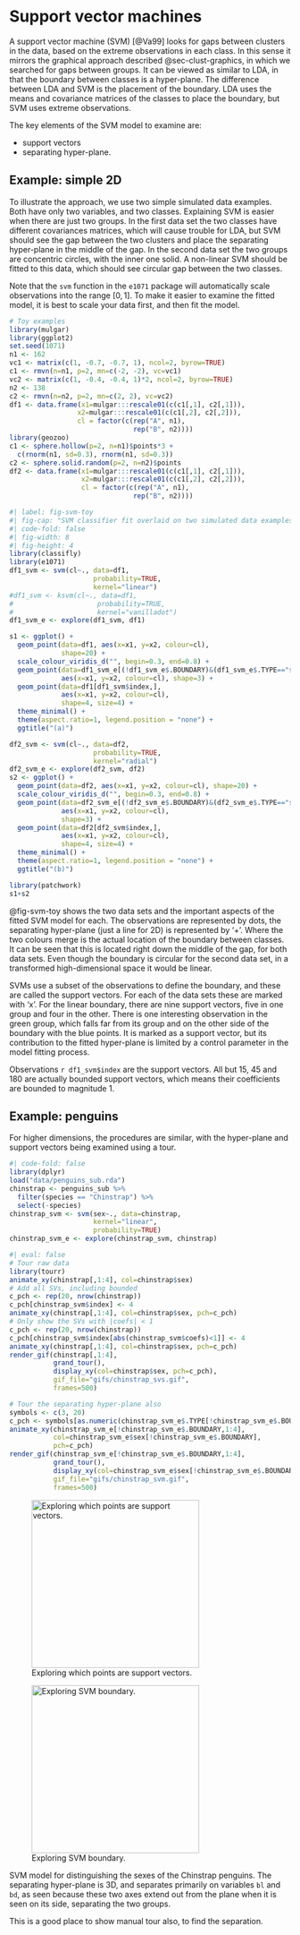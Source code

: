 # Support vector machines
\index{classification methods!support vector machines (SVM)}

A support vector machine (SVM) [@Va99] looks for gaps between clusters in the data, based on the extreme observations in each class. In this sense it mirrors the graphical approach described @sec-clust-graphics, in which we searched for gaps between groups. It can be viewed as similar to LDA, in that the boundary between classes is a hyper-plane.  The difference between LDA and SVM is the placement of the boundary. LDA uses the means and covariance matrices of the classes to place the boundary, but SVM uses extreme observations.

::: info
The key elements of the SVM model to examine are:

- support vectors
- separating hyper-plane.

:::

## Example: simple 2D

To illustrate the approach, we use two simple simulated data examples. Both have only two variables, and two classes. Explaining SVM is easier when there are just two groups. In the first data set the two classes have different covariances matrices, which will cause trouble for LDA, but SVM should see the gap between the two clusters and place the separating hyper-plane in the middle of the gap. In the second data set the two groups are concentric circles, with the inner one solid. A non-linear SVM should be fitted to this data, which should see circular gap between the two classes. 

Note that the `svm` function in the `e1071` package will automatically scale observations into the range $[0,1]$. To make it easier to examine the fitted model, it is best to scale your data first, and then fit the model.

```r
# Toy examples
library(mulgar)
library(ggplot2)
set.seed(1071)
n1 <- 162
vc1 <- matrix(c(1, -0.7, -0.7, 1), ncol=2, byrow=TRUE)
c1 <- rmvn(n=n1, p=2, mn=c(-2, -2), vc=vc1)
vc2 <- matrix(c(1, -0.4, -0.4, 1)*2, ncol=2, byrow=TRUE)
n2 <- 138
c2 <- rmvn(n=n2, p=2, mn=c(2, 2), vc=vc2)
df1 <- data.frame(x1=mulgar:::rescale01(c(c1[,1], c2[,1])), 
                 x2=mulgar:::rescale01(c(c1[,2], c2[,2])), 
                 cl = factor(c(rep("A", n1), 
                               rep("B", n2))))
library(geozoo)
c1 <- sphere.hollow(p=2, n=n1)$points*3 + 
  c(rnorm(n1, sd=0.3), rnorm(n1, sd=0.3))
c2 <- sphere.solid.random(p=2, n=n2)$points
df2 <- data.frame(x1=mulgar:::rescale01(c(c1[,1], c2[,1])), 
                  x2=mulgar:::rescale01(c(c1[,2], c2[,2])), 
                  cl = factor(c(rep("A", n1), 
                               rep("B", n2))))
```

```r
#| label: fig-svm-toy
#| fig-cap: "SVM classifier fit overlaid on two simulated data examples: (a) groups with different variance-covariance, fitted using a linear kernel, (b) groups with non-linear separation, fitted using a radial kernel. The band of points shown as '+' mark the SVM boundary, and points marked by 'x' are the support vectors used to define the boundary. "
#| code-fold: false
#| fig-width: 8
#| fig-height: 4
library(classifly)
library(e1071)
df1_svm <- svm(cl~., data=df1, 
                     probability=TRUE, 
                     kernel="linear")
#df1_svm <- ksvm(cl~., data=df1, 
#                     probability=TRUE,
#                     kernel="vanilladot")
df1_svm_e <- explore(df1_svm, df1)

s1 <- ggplot() + 
  geom_point(data=df1, aes(x=x1, y=x2, colour=cl),
             shape=20) +
  scale_colour_viridis_d("", begin=0.3, end=0.8) +
  geom_point(data=df1_svm_e[(!df1_svm_e$.BOUNDARY)&(df1_svm_e$.TYPE=="simulated"),], 
             aes(x=x1, y=x2, colour=cl), shape=3) +
  geom_point(data=df1[df1_svm$index,], 
             aes(x=x1, y=x2, colour=cl), 
             shape=4, size=4) +
  theme_minimal() +
  theme(aspect.ratio=1, legend.position = "none") +
  ggtitle("(a)")

df2_svm <- svm(cl~., data=df2,  
                     probability=TRUE, 
                     kernel="radial")
df2_svm_e <- explore(df2_svm, df2)
s2 <- ggplot() + 
  geom_point(data=df2, aes(x=x1, y=x2, colour=cl), shape=20) +
  scale_colour_viridis_d("", begin=0.3, end=0.8) +
  geom_point(data=df2_svm_e[(!df2_svm_e$.BOUNDARY)&(df2_svm_e$.TYPE=="simulated"),], 
             aes(x=x1, y=x2, colour=cl), 
             shape=3) +
  geom_point(data=df2[df2_svm$index,], 
             aes(x=x1, y=x2, colour=cl), 
             shape=4, size=4) +
  theme_minimal() +
  theme(aspect.ratio=1, legend.position = "none") +
  ggtitle("(b)")

library(patchwork)
s1+s2
```

@fig-svm-toy shows the two data sets and the important aspects of the fitted SVM model for each. The observations are represented by dots, the separating hyper-plane (just a line for 2D) is represented by '+'. Where the two colours merge is the actual location of the boundary between classes. It can be seen that this is located right down the middle of the gap, for both data sets. Even though the boundary is circular for the second data set, in a transformed high-dimensional space it would be linear.

SVMs use a subset of the observations to define the boundary, and these are called the support vectors. For each of the data sets these are marked with 'x'. For the linear boundary, there are nine support vectors, five in one group and four in the other. There is one interesting observation in the green group, which falls far from its group and on the other side of the boundary with the blue points. It is marked as a support vector, but its contribution to the fitted hyper-plane is limited by a control parameter in the model fitting process. <!--The equation of the fitted plane can be explicitly written when the boundary is linear. -->

Observations `r df1_svm$index` are the support vectors. All but 15, 45 and 180 are actually bounded support vectors, which means their coefficients are bounded to magnitude 1. <!--The coefficients for the separating hyperplane can be computed with:

```r
#| code-fold: false
df1[df1_svm$index,]
df1_svm$coefs
df1_svm$rho
```


```r
#| code-fold: false
coefs <- apply(((df1[df1_svm$index,-3]-df1_svm$x.scale$`scaled:center`)/df1_svm$x.scale$`scaled:scale`)*df1_svm$coefs, 2, sum)
ggplot() + 
  geom_point(data=df1, aes(x=x1, y=x2, colour=cl),
             shape=20) +
  scale_colour_viridis_d("", begin=0.3, end=0.8) +
  geom_point(data=df1_svm_e[(!df1_svm_e$.BOUNDARY)&(df1_svm_e$.TYPE=="simulated"),], 
             aes(x=x1, y=x2, colour=cl), shape=3) +
  geom_abline(slope=-coefs[1]/coefs[2],
              intercept=df1_svm$rho+0.5) +
  theme_minimal() +
  theme(aspect.ratio=1, legend.position = "none") 
```
-->

## Example: penguins

For higher dimensions, the procedures are similar, with the hyper-plane and support vectors being examined using a tour.

```r
#| code-fold: false
library(dplyr)
load("data/penguins_sub.rda")
chinstrap <- penguins_sub %>%
  filter(species == "Chinstrap") %>%
  select(-species)
chinstrap_svm <- svm(sex~., data=chinstrap, 
                     kernel="linear",
                     probability=TRUE)
chinstrap_svm_e <- explore(chinstrap_svm, chinstrap)
```

```r
#| eval: false
# Tour raw data
library(tourr)
animate_xy(chinstrap[,1:4], col=chinstrap$sex)
# Add all SVs, including bounded
c_pch <- rep(20, nrow(chinstrap))
c_pch[chinstrap_svm$index] <- 4
animate_xy(chinstrap[,1:4], col=chinstrap$sex, pch=c_pch)
# Only show the SVs with |coefs| < 1
c_pch <- rep(20, nrow(chinstrap))
c_pch[chinstrap_svm$index[abs(chinstrap_svm$coefs)<1]] <- 4
animate_xy(chinstrap[,1:4], col=chinstrap$sex, pch=c_pch)
render_gif(chinstrap[,1:4],
           grand_tour(),
           display_xy(col=chinstrap$sex, pch=c_pch),
           gif_file="gifs/chinstrap_svs.gif",
           frames=500)

# Tour the separating hyper-plane also
symbols <- c(3, 20)
c_pch <- symbols[as.numeric(chinstrap_svm_e$.TYPE[!chinstrap_svm_e$.BOUNDARY])]
animate_xy(chinstrap_svm_e[!chinstrap_svm_e$.BOUNDARY,1:4], 
           col=chinstrap_svm_e$sex[!chinstrap_svm_e$.BOUNDARY],
           pch=c_pch)
render_gif(chinstrap_svm_e[!chinstrap_svm_e$.BOUNDARY,1:4],
           grand_tour(),
           display_xy(col=chinstrap_svm_e$sex[!chinstrap_svm_e$.BOUNDARY], pch=c_pch),
           gif_file="gifs/chinstrap_svm.gif",
           frames=500)
```

::: {#fig-p-svm layout-ncol=2}

![Exploring which points are support vectors.](gifs/chinstrap_svs.gif){#fig-chinstrap_svs fig-alt="FIX ME" width=300}

![Exploring SVM boundary.](gifs/chinstrap_svm.gif){#fig-chinstrap_svm fig-alt="FIX ME" width=300}

SVM model for distinguishing the sexes of the Chinstrap penguins. The separating hyper-plane is 3D, and separates primarily on variables `bl` and `bd`, as seen because these two axes extend out from the plane when it is seen on its side, separating the two groups.
:::

This is a good place to show manual tour also, to find the separation.

<!-- We describe this method more fully than we did the other algorithms for two reasons: first, because of its apparent similarity to the graphical approach, and second, because it is difficult to find a simple explanation of the method in the literature.

The algorithm takes an $n \times p$ data matrix, where each column is scaled to $[-1,1]$ and each row is labeled as one of two classes ($y_i=+1$ or $-1$), and finds a hyperplane that separates the two groups, if they are separable. Each row of the data matrix is a vector in $p$-dimensional space, denoted as

% Should this be represented as a row instead of a column?  dfs

$$
X=\left[ \begin{array}{c}
  x_1 \\ x_2 \\ \vdots \\ x_p \end{array} \right]
$$

\noindent and the separating hyperplane can be written as

$$
W'X + b = 0
$$

\noindent where $W = [ w_1~~ w_2 ~~ \dots ~~ w_p]'$ is the normal
vector to the separating hyperplane and $b$ is a constant.  The best separating hyperplane is found by maximizing the margin of separation between the two classes as defined by two parallel hyperplanes:

$$
W'X + b = 1, ~~~~~ W'X + b = -1.
$$

\noindent These hyperplanes should maximize the distance from the
separating hyperplane and have no points between them, capitalizing on any gap between the two classes. The distance from the origin to the
separating hyperplane is $|b|/||W||$, so the distance between the
two parallel margin hyperplanes is $2/||W||=2/\sqrt{w_1^2+\dots
+w_p^2}$. Maximizing this is the same as minimizing $||W||/2$. To
ensure that the two classes are separated, and that no points lie
between the margin hyperplanes we need:

$$
W'X_i + b \geq 1, ~~~\mbox{  or  } ~~~W'X_i + b \leq -1 ~~~\forall i=1, ..., n
$$

\noindent which corresponds to

\begin{eqnarray}
y_i(W'X_i+b)\geq 1 ~~~\forall i=1, ..., n
\label{svm-crit}
\end{eqnarray}

\noindent Thus the problem corresponds to
\begin{quote} 
{\em minimizing} $\frac{||W||}{2}$ {\em subject to }
$y_i(X_iW+b)\geq~1 ~~~\forall i=1, ..., n$.
\end{quote}

\index{SVMLight}

\noindent Interestingly, only the points closest to the margin
hyperplanes are needed to define the separating hyperplane. We might think of these points as lying on or close to the convex hull of each cluster in the area where the clusters are nearest to each other. These points are called support vectors, and the coefficients of the separating hyperplane are computed from a linear combination of the support vectors $W = \sum_{i=1}^{s} y_i\alpha_iX_i$, where $s$ is the number of support vectors.  We could also use $W = \sum_{i=1}^n y_i\alpha_iX_i$, where $\alpha_i=0$ if $X_i$ is not a support vector. For a good fit the number of support vectors $s$ should be small relative to $n$. Fitting algorithms can achieve gains in efficiency by using only samples of the cases to find suitable support vector candidates; this approach is used in the SVMLight
[@Jo99] software.

In practice, the assumption that the classes are completely separable is unrealistic. Classification problems rarely present a gap between the classes, such that there are no misclassifications.
@CV95 relaxed the separability condition to allow some
misclassified training points by adding a tolerance value $\epsilon_i$ to Equation \ref{svm-crit}, which results in the modified criterion $y_i(W'X_i+b)>1-\epsilon_i, \epsilon_i\geq 0$. Points that meet this criterion but not the stricter one are called slack vectors.

Nonlinear classifiers can be obtained by using nonlinear
transformations of $X_i$, $\phi(X_i)$ [@BGV92], which is
implicitly computed during the optimization using a kernel function
$K$. Common choices of kernels are linear
$K(x_i,x_j)=x_i'x_j$, polynomial
$K(x_i,x_j)=(\gamma x_i'x_j+r)^d$, radial basis
$K(x_i,x_j)=\exp(-\gamma ||x_i-x_j||^2)$, or sigmoid
functions $K(x_i,x_j)=\mbox{tanh}(\gamma x_i'x_j+r)$, where
$\gamma>0, r,$ and $d$ are kernel parameters.

% She didn't say to delete the terminating colon here, but by 
% analogy with these rest, I will.  dfs

The ensuing minimization problem is formulated as

$$
\mbox{ minimizing } \frac{1}{2}||W|| + C\sum_{i=1}^n \epsilon_i ~~ \mbox{ subject to } 
y_i(W'\phi(X)+b)>1-\epsilon_i
$$

\noindent where $\epsilon_i\geq 0$, $C>0$ is a penalty parameter guarding  against over-fitting the training data and $\epsilon$ controls the tolerance for misclassification. The normal to the separating hyperplane $W$ can be written as $\sum_{i=1}^{n}
y_i\alpha_i{\phi(X_i)}$, where points other than the support and
slack vectors will have $\alpha_i=0$.  Thus the optimization problem becomes

\begin{eqnarray*}
\mbox{ minimizing } \frac{1}{2} \sum_{i=1}^n\sum_{j=1}^n y_iy_j\alpha_i\alpha_jK(X_i,X_j)+C\sum_{i=1}^n \epsilon_i \\ ~~~~~~~~~~~\mbox{ subject to } 
y_i(W'\phi(X)+b)>1-\epsilon_i
\end{eqnarray*}

\index{R package!e1071}
\index{R package!libsvm}

We use the `svm` function in the `e1071` package
[@DHLMW] of R, which uses `libsvm` [@CL], to classify
the oils of the four areas in the Southern region.  SVM is a binary classifier, but this algorithm overcomes that limitation by comparing classes in pairs, fitting six separate classifiers, and then using a voting scheme to make predictions. To fit the SVM we also need to specify a kernel, or rely on the internal tuning tools of the algorithm to choose this for us.  Automatic tuning in the algorithm chooses a radial basis, but we found that a linear kernel performed better, so that is what we used. (This accords with our earlier visual inspection of the data in @sec-class-plots.)  Here is the R code used to fit the model:

```
> library(e1071)
> olive.svm <- best.svm(factor(area) ~ ., data=d.olive.train)
> olive.svm <- svm(factor(area) ~ ., data=d.olive.sth.train, 
  type="C-classification", kernel="linear")
> table(d.olive.sth.train[,1], predict(olive.svm, 
  d.olive.sth.train))
   
      1   2   3   4
  1  19   0   0   0
  2   0  42   0   0
  3   0   0 155   3
  4   1   2   3  21
> table(d.olive.sth.test[,1], predict(olive.svm, 
  d.olive.sth.test))
   
     1  2  3  4
  1  6  0  0  0
  2  1 12  1  0
  3  0  0 46  2
  4  1  1  0  7
> support.vectors <- olive.svm$index[
    abs(olive.svm$coefs[,1])<1 &
    abs(olive.svm$coefs[,2])<1 & abs(olive.svm$coefs[,3])<1]
> pointtype <- rep(0,323) # training
> pointtype[247:323] <- 1 # test
> pointtype[olive.svm$index] <- 2 # slack vectors
> pointtype[support.vectors] <- 3 # support vectors
> parea <- c(predict(olive.svm, d.olive.sth.train),
    predict(olive.svm, d.olive.sth.test))
> d.olive.svm <- cbind(rbind(d.olive.sth.train, 
    d.olive.sth.test), parea, pointtype)
> gd <- ggobi(d.olive.svm)[1]
> glyph_color(gd) <- c(6,3,2,9)[d.olive.svm$area]
```

\noindent These are our misclassification tables:

\smallskip
\noindent \emph{Training:}
\begin{center}
\begin{tabular}{l@{\hspace{.3in}}r@{\hspace{1em}}r@{\hspace{1em}}r@{\hspace{1em}}r@{\hspace{1.5em}}r@{\hspace{2em}}r}
\B & & \multicolumn{4}{c}{Predicted \Vbl{area}} & Error \\

\T & & \multicolumn{1}{c}{North}  & \multicolumn{1}{c}{Calabria} & \multicolumn{1}{c}{South}  & \multicolumn{1}{c}{Sicily} &  \\
\B & & \multicolumn{1}{c}{Apulia} &  & \multicolumn{1}{c}{Apulia} & & \\  \cline{3-7}

\T         & North Apulia & 19 & 0 & 0 & 0 & 0.000\\
\Vbl{area} & Calabria & 0 & 42 & 0 &  0 & 0.000\\
           & South Apulia & 0 & 0 & 155 & {\bf 3} & 0.019\\
\B         & Sicily & {\bf 1} & {\bf 2} & {\bf 3} & 21 & 0.222 \\ \cline{3-7}
\T         &        &         &         &         &    & 0.037
\end{tabular}
\end{center}

\bigskip

\noindent \emph {Test:}
\begin{center}
\begin{tabular}{l@{\hspace{.3in}}r@{\hspace{1em}}r@{\hspace{1em}}r@{\hspace{1em}}r@{\hspace{1.5em}}r@{\hspace{2em}}r}
\B & & \multicolumn{4}{c}{Predicted \Vbl{area}} & Error \\

\T & & \multicolumn{1}{c}{North}  & \multicolumn{1}{c}{Calabria} & \multicolumn{1}{c}{South}  & \multicolumn{1}{c}{Sicily} &  \\
\B & & \multicolumn{1}{c}{Apulia} &  & \multicolumn{1}{c}{Apulia} & & \\  \cline{3-7}

\T         & North Apulia & 6 & 0 & 0 & 0 & 0.000\\
\Vbl{area} & Calabria & {\bf 1} & 12 & {\bf 1} &  0 & 0.143\\
           & South Apulia & 0 & 0 & 46 & {\bf 2} & 0.042\\
\B         & Sicily & {\bf 1} & {\bf 1} & 0 & 7 & 0.286 \\  \cline{3-7}
\T         &        &         &         &         &    & 0.078
\end{tabular}
\end{center}
\bigskip

\noindent The training error is $9/246=0.037$, and the test error is
$6/77=0.078$.  (The training error is the same as that of the neural network classifier, but the test error is lower.)  Most error is associated with Sicily, which we have seen repeatedly to be an especially difficult class to separate.  In the training data there are no other errors, and in the test data there are just two samples from Calabria mistakenly classified. @fig-olive-svm illustrates our examination of the misclassified cases, one in each row of the figure. (Points corresponding to Sicily were removed from all four plots.)  Each of the two cases is brushed (using a filled red
circle) in the plot of misclassification table and viewed in a linked 2D tour.  \index{brushing!linked}\index{tour!grand} Both of these cases are on the edge of their clusters so the confusion of classes is reasonable.

% Figure 14
\begin{figure*}[htbp]
\centerline{{\includegraphics[width=2.2in]{chap-class/olive-svm6.pdf}}
 {\includegraphics[width=2.2in]{chap-class/olive-svm7.pdf}}}
\smallskip

\centerline{{\includegraphics[width=2.2in]{chap-class/olive-svm8.pdf}}
 {\includegraphics[width=2.2in]{chap-class/olive-svm9.pdf}}}
\caption[Misclassifications of a support vector machine classifying
 the oils of the South]{Misclassifications of a support vector machine
 classifying the oils of the South by \Vbl{area}.  The
 misclassification table {\bf (left)} is linked to 2D tour plots {\bf
 (right)}; different misclassifications are examined in each row of
 plots. (The oils from Sicily, the fourth area, have been removed from
 all plots.)  }
\label{olive-svm}
\end{figure*}

% Figure 15
\begin{figure*}[htbp]
\centerline{
 {\includegraphics[width=1.5in]{chap-class/olive-svm3.pdf}}
 {\includegraphics[width=1.5in]{chap-class/olive-svm4.pdf}}
 {\includegraphics[width=1.5in]{chap-class/olive-svm5.pdf}}}
\caption[Using the tour to examine the choice of support
vectors]{Using the tour to examine the choice of support vectors when
classifying Southern oils by \Vbl{area}.  Support vectors are open
circles, and slack vectors are open rectangles; the data points are
represented by $+$es and $\times$es.}
\label{olive-svm2}
\end{figure*}

The linear SVM classifier uses 20 support vectors and 29 slack vectors
to define the separating planes between the four areas. It is
interesting to examine which points are selected as support vectors,
and where they are located in the data space.  For each pair of
classes, we expect to find some projection in which the support vectors
line up on either side of the margin of separation, whereas the slack
vectors lie closer to the boundary, perhaps mixed in with the points
of other classes.

\index{tour!grand} \index{tour!manual} The plots in
@fig-olive-svm2 represent our use of the 2D tour, augmented by
manual manipulation,~to look for these projections.  (The Sicilian points are again removed.) The support vectors are represented by open circles and the slack vectors by open rectangles, and we have been able to find a number of projections in which the support vectors are on the opposing outer edge of the point clouds for each cluster. 

The linear SVM does a very nice job with this difficult
classification. The accuracy is almost perfect on three classes,
and the misclassifications are quite reasonable mistakes, being points that are on the extreme edges of their clusters.  However, this method joins the list of those defeated by the difficult problem of distinguishing the Sicilian oils from the rest.

### Examining boundaries

\index{classification!examining boundaries}

For some classification problems, it is possible to get a good picture of the boundary between two classes. With LDA and SVM classifiers the boundary is described by the equation of a hyperplane. For others the boundary can be determined by evaluating the classifier on points sampled in the data space, using either a regular grid or some more efficient sampling scheme.

% Figure 16
\begin{figure*}[htbp]
\centerline{{\includegraphics[width=2in]{chap-class/olive-classifly-lda.pdf}}
 {\includegraphics[width=2in]{chap-class/olive-classifly-svm.pdf}}}
\smallskip
\centerline{{\includegraphics[width=2in]{chap-class/olive-classifly-svm3.pdf}}
 {\includegraphics[width=2in]{chap-class/olive-classifly-svm5.pdf}}}
\caption[Classification boundaries for different
models]{Classification boundaries for different models shown in the 2D
tour. Points on the boundary are gray stars.  We first compare LDA
{\bf (top left)} with linear SVM {\bf (top right)} in finding the
boundary between oils from the North and Sardinia.  Both boundaries
are too close to the cluster of Northern oils.  We also compare linear
SVM {\bf (bottom left)} and radial kernel SVM {\bf (bottom right)} in
finding the boundary between oils from South Apulia and other Southern
oils.  }
\label{olive-classifly} 
\end{figure*}

\index{R package!classifly} \index{tour!grand}
\index{tour!manual} We use the R package `classifly`
[@Wi06] to generate points illustrating boundaries, add those
points to the original data, and display them in GGobi.
@fig-olive-classifly shows projections of boundaries between
pairs of classes in the \Data{Olive Oils}.  In each example, we used the 2D tour with manual control~to focus the view on a projection that revealed the boundary between two groups.

% Needs to be checked
\begin{verbatim}
> library(classifly)
> d.olive.sub <- subset(d.olive,region!=1,
   select=c(region,palmitic:eicosenoic))
> classifly(d.olive.sub, region~linoleic+oleic+arachidic, 
   lda)
> classifly(d.olive.sub, region~linoleic+oleic+arachidic, 
   svm, probability=TRUE, kernel="linear")
\end{verbatim}

The top two plots show tour projections of the North (purple) and
Sardinia (green) oils where the two classes are separated and the
boundary appears in gray.  The LDA boundary (shown at left) slices too close to the Northern oils. This might be due to the violation of the LDA assumption that the two groups have equal variance; since that is not true here, it places the boundary too close to the group with the larger variance.  The SVM boundary (at right) is a bit closer to the Sardinian oils than the LDA boundary is, yet it is still a tad too close to the oils from the North.

The bottom row of plots examines the more difficult classification of the areas of the South, focusing on separating the South Apulian oils (in pink), which is the largest sample, from the oils of the other areas (all in orange). Perfect separation between the classes does not occur. Both plots are tour projections showing SVM boundaries, the left plot generated by a linear kernel and the right one by a radial
kernel.  Recall that the radial kernel was selected automatically by the SVM software we used, whereas we actually chose to use a linear kernel.  These pictures illustrate that the linear basis yields a more reasonable boundary between the two groups. The shape of the clusters of the two groups is approximately the same, and there is only a small overlap of the two. The linear boundary fits this structure neatly. The radial kernel wraps around the South Apulian oils.
-->

<!-- include Distance-weighted discrimination, eg kerndwd -->
